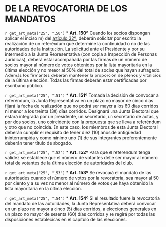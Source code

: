 # DE LA REVOCATORIA DE LOS MANDATOS {#cap25}

`r get_art_meta("25", "150")`
* **Art. 150º**
Cuando los socios dispongan aplicar el inciso m) del [artículo 32º](#art32), deberán solicitar por escrito la realización de un referéndum que determine la continuidad o no de las autoridades de la Institución. La solicitud ante el Presidente y por su intermedio a la Junta Representativa (con copia a Inspección de Personas Jurídicas), deberá estar acompañada por las firmas de un número de socios mayor al número de votos obtenidos por la lista mayoritaria en la última elección y no menor al 50% del total de socios que hayan sufragado. Además los firmantes deberán mantener la proporción de plenos y vitalicios de la última elección. Todas las firmas deberán estar certificadas por escribano público.

`r get_art_meta("25", "151")`
* **Art. 151º**
Tomada la decisión de convocar a referéndum, la Junta Representativa en un plazo no mayor de cinco días fijará la fecha de realización que no podrá ser mayor a los 60 días corridos ni menor a los treinta (30) días corridos. Designará una Junta Electoral que estará integrada por un presidente, un secretario, un secretario de actas, y por dos socios, uno coincidente con la propuesta que se lleva a referéndum y otro que no coincida. En este caso, los miembros de esta Junta Electoral deberán cumplir el requisito de tener diez (10) años de antigüedad ininterrumpida y como mínimo uno (1) de sus integrantes preferentemente deberán tener título de abogado.

`r get_art_meta("25", "152")`
* **Art. 152º**
Para que el referéndum tenga validez se establece que el número de votantes debe ser mayor al número total de votantes de la última elección de autoridades del club.

`r get_art_meta("25", "153")`
* **Art. 153º**
Se revocará el mandato de las autoridades cuando el número de votos por la revocatoria, sea mayor al 50 por ciento y a su vez no menor al número de votos que haya obtenido la lista mayoritaria en la última elección.

`r get_art_meta("25", "154")`
* **Art. 154º**
Si el resultado fuere la revocatoria del mandato de las autoridades, la Junta Representativa deberá convocar en un plazo no mayor a cinco (5) días corridos, a elecciones generales en un plazo no mayor de sesenta (60) días corridos y se regirá por todas las disposiciones establecidas en el capítulo de las elecciones.
